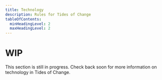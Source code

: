 ```yaml
---
title: Technology
description: Rules for Tides of Change
tableOfContents:
  minHeadingLevel: 2
  maxHeadingLevel: 2
---
```

# WIP
This section is still in progress. Check back soon for more information on technology in Tides of Change.